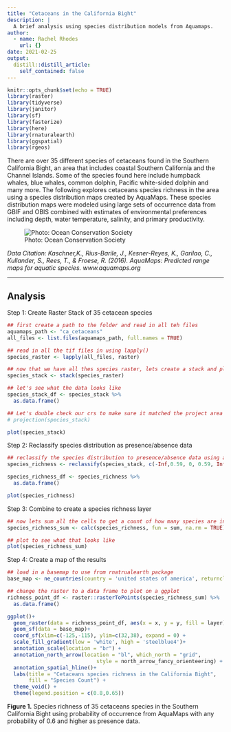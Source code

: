 ```yaml
---
title: "Cetaceans in the California Bight"
description: |
  A brief analysis using species distribution models from Aquamaps.
author:
  - name: Rachel Rhodes
    url: {}
date: 2021-02-25
output:
  distill::distill_article:
    self_contained: false
---
```


```r
knitr::opts_chunk$set(echo = TRUE)
library(raster)
library(tidyverse)
library(janitor)
library(sf)
library(fasterize)
library(here)
library(rnaturalearth)
library(ggspatial) 
library(rgeos)
```

There are over 35 different species of cetaceans found in the Southern California Bight, an area that includes coastal Southern California and the Channel Islands. Some of the species found here include humpback whales, blue whales, common dolphin, Pacific white-sided dolphin and many more. The following explores cetaceans species richness in the area using a species distribution maps created by AquaMaps. These species distribution maps were modeled using large sets of occurrence data from GBIF and OBIS combined with estimates of environmental preferences including depth, water temperature, salinity, and primary productivity. 

![Photo: Ocean Conservation Society](ocs_cetacean_drawings.jpg)

*Data Citation: Kaschner,K., Rius-Barile, J., Kesner-Reyes, K., Garilao, C., Kullander, S., Rees, T., & Froese, R. (2016). AquaMaps: Predicted range maps for aquatic species. www.aquamaps.org*

---

## Analysis 

Step 1: Create Raster Stack of 35 cetacean species

```r
## first create a path to the folder and read in all teh files
aquamaps_path <- "ca_cetaceans"
all_files <- list.files(aquamaps_path, full.names = TRUE)

## read in all the tif files in using lapply()
species_raster <- lapply(all_files, raster)

## now that we have all thes species raster, lets create a stack and plot them
species_stack <- stack(species_raster)

## let's see what the data looks like
species_stack_df <- species_stack %>% 
  as.data.frame()

## Let's double check our crs to make sure it matched the project area
# projection(species_stack)

plot(species_stack)
```

Step 2: Reclassify species distribution as presence/absence data

```r
## reclassify the species distribution to presence/absence data using a threshold of 0.6
species_richness <- reclassify(species_stack, c(-Inf,0.59, 0, 0.59, Inf, 1))

species_richness_df <- species_richness %>% 
  as.data.frame()

plot(species_richness)
```


Step 3: Combine to create a species richness layer

```r
## now lets sum all the cells to get a count of how many species are in each cell
species_richness_sum <- calc(species_richness, fun = sum, na.rm = TRUE) 

## plot to see what that looks like
plot(species_richness_sum)

```

Step 4: Create a map of the results

```r
## load in a basemap to use from rnatrualearth package
base_map <- ne_countries(country = 'united states of america', returnclass = 'sf')

## change the raster to a data frame to plot on a ggplot
richness_point_df <- raster::rasterToPoints(species_richness_sum) %>% 
  as.data.frame()

ggplot()+
  geom_raster(data = richness_point_df, aes(x = x, y = y, fill = layer))+
  geom_sf(data = base_map)+
  coord_sf(xlim=c(-125,-115), ylim=c(32,38), expand = 0) +
  scale_fill_gradient(low = 'white', high = 'steelblue4')+
  annotation_scale(location = "br") +
  annotation_north_arrow(location = "bl", which_north = "grid", 
                             style = north_arrow_fancy_orienteering) +
  annotation_spatial_hline()+
  labs(title = "Cetaceans species richness in the California Bight", 
       fill = "Species Count") +
  theme_void() +
  theme(legend.position = c(0.8,0.65)) 

```

**Figure 1.** Species richness of 35 cetaceans species in the Southern California Bight using probability of occurrence from AquaMaps with any probability of 0.6 and higher as presence data.